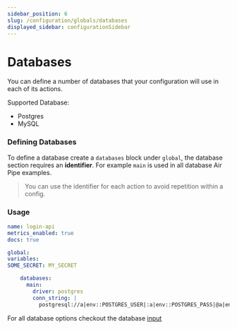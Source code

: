 ```yaml
---
sidebar_position: 6
slug: /configuration/globals/databases
displayed_sidebar: configurationSidebar
---
```


# Databases

You can define a number of databases that your configuration will use in each of its actions.

Supported Database:

- Postgres
- MySQL

### Defining Databases

To define a database create a `databases` block under `global`, the database section requires an **identifier**.
For example `main` is used in all database Air Pipe examples.

> You can use the identifier for each action to avoid repetition within a config.

<h3>Usage</h3>

```yml
name: login-api
metrics_enabled: true
docs: true

global:
variables:
SOME_SECRET: MY_SECRET

    databases:
      main:
        driver: postgres
        conn_string: |
          postgresql://a|env::POSTGRES_USER|:a|env::POSTGRES_PASS|@a|env::POSTGRES_HOST|?connect_timeout=10"

```

For all database options checkout the database [input](/docs/configuration/interfaces/actions/inputs/databases)
